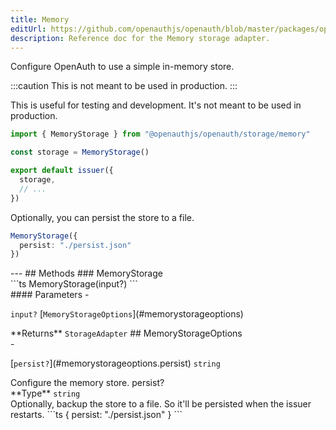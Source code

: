 ```yaml
---
title: Memory
editUrl: https://github.com/openauthjs/openauth/blob/master/packages/openauth/src/storage/memory.ts
description: Reference doc for the Memory storage adapter.
---
```



<div class="tsdoc">
<Section type="about">
Configure OpenAuth to use a simple in-memory store.

:::caution
This is not meant to be used in production.
:::

This is useful for testing and development. It's not meant to be used in production.

```ts
import { MemoryStorage } from "@openauthjs/openauth/storage/memory"

const storage = MemoryStorage()

export default issuer({
  storage,
  // ...
})
```

Optionally, you can persist the store to a file.

```ts
MemoryStorage({
  persist: "./persist.json"
})
```
</Section>
---
## Methods
### MemoryStorage
<Segment>
<Section type="signature">
```ts
MemoryStorage(input?)
```
</Section>
<Section type="parameters">
#### Parameters
- <p><code class="key">input?</code> [<code class="type">MemoryStorageOptions</code>](#memorystorageoptions)</p>
</Section>
<InlineSection>
**Returns** <code class="type">StorageAdapter</code>
</InlineSection>
</Segment>
## MemoryStorageOptions
<Segment>
<Section type="parameters">
- <p>[<code class="key">persist?</code>](#memorystorageoptions.persist) <code class="primitive">string</code></p>
</Section>
Configure the memory store.
</Segment>
<NestedTitle id="memorystorageoptions.persist" Tag="h4" parent="MemoryStorageOptions.">persist?</NestedTitle>
<Segment>
<Section type="parameters">
<InlineSection>
**Type** <code class="primitive">string</code>
</InlineSection>
</Section>
Optionally, backup the store to a file. So it'll be persisted when the issuer restarts.
```ts
{
  persist: "./persist.json"
}
```
</Segment>
</div>